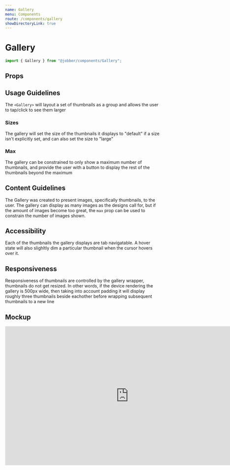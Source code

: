 ```yaml
---
name: Gallery
menu: Components
route: /components/gallery
showDirectoryLink: true
---
```



# Gallery

```ts
import { Gallery } from "@jobber/components/Gallery";
```

<Playground>
  <Gallery
    files={[
      {
        key: "abc",
        name: "myballisbigandroundIamrollingitontheground.png",
        type: "image/png",
        size: 213402324,
        progress: 1,
        src: "https://source.unsplash.com/250x250",
      },
      {
        key: "def",
        name: "iamanimage.png",
        type: "image/png",
        size: 124525234,
        progress: 1,
        src: "https://source.unsplash.com/250x250",
      },
      {
        key: "efg",
        name: "upanddown.png",
        type: "image/png",
        size: 233411234,
        progress: 1,
        src: "https://source.unsplash.com/250x250",
      },
      {
        key: "jkl",
        name: "kramer.png",
        type: "image/png",
        size: 233411234,
        progress: 1,
        src: "https://source.unsplash.com/250x250",
      },
      {
        key: "mno",
        name: "boston.png",
        type: "image/png",
        size: 233411234,
        progress: 1,
        src: "https://source.unsplash.com/250x250",
      },
      {
        key: "pqr",
        name: "pizzaisgood.png",
        type: "image/png",
        size: 233411234,
        progress: 1,
        src: "https://source.unsplash.com/250x250",
      },
      {
        key: "pQ=",
        name: "avatar.png",
        type: "image/png",
        size: 233411234,
        progress: 1,
        src: "https://source.unsplash.com/250x250",
      },
      {
        key: "fGr",
        name: "whatevenisthat.png",
        type: "image/png",
        size: 233411234,
        progress: 1,
        src: "https://source.unsplash.com/250x250",
      },
      {
        key: "AM=",
        name: "stairs.png",
        type: "image/png",
        size: 233411234,
        progress: 1,
        src: "https://source.unsplash.com/250x250",
      },
    ]}
  />
</Playground>

## Props

<Props of={Gallery} />

## Usage Guidelines

The `<Gallery>` will layout a set of thumbnails as a group and allows the user
to tap/click to see them larger

### Sizes

The gallery will set the size of the thumbnails it displays to "default" if a
size isn't explicitly set, and can also set the size to "large"

<Playground>
  <Gallery
    size="large"
    files={[
      {
        key: "abc",
        name: "myballisbigandroundIamrollingitontheground.png",
        type: "image/png",
        size: 213402324,
        progress: 1,
        src: "https://source.unsplash.com/250x250",
      },
      {
        key: "def",
        name: "iamanimage.png",
        type: "image/png",
        size: 124525234,
        progress: 1,
        src: "https://source.unsplash.com/250x250",
      },
      {
        key: "efg",
        name: "sample.pdf",
        type: "application/png",
        size: 233411234,
        progress: 1,
        src: "http://www.africau.edu/images/default/sample.pdf",
      },
      {
        key: "jkl",
        name: "kramer.png",
        type: "image/png",
        size: 233411234,
        progress: 1,
        src: "https://source.unsplash.com/250x250",
      },
      {
        key: "mno",
        name: "boston.png",
        type: "image/png",
        size: 233411234,
        progress: 1,
        src: "https://source.unsplash.com/250x250",
      },
    ]}
  />
</Playground>

### Max

The gallery can be constrained to only show a maximum number of thumbnails, and
provide the user with a button to display the rest of the thumbnails beyond the
maximum

<Playground>
  <Gallery
    max={2}
    files={[
      {
        key: "abc",
        name: "myballisbigandroundIamrollingitontheground.png",
        type: "image/png",
        size: 213402324,
        progress: 1,
        src: "https://source.unsplash.com/250x250",
      },
      {
        key: "def",
        name: "iamanimage.png",
        type: "image/png",
        size: 124525234,
        progress: 1,
        src: "https://source.unsplash.com/250x250",
      },
      {
        key: "efg",
        name: "upanddown.png",
        type: "image/png",
        size: 233411234,
        progress: 1,
        src: "https://source.unsplash.com/250x250",
      },
      {
        key: "jkl",
        name: "kramer.png",
        type: "image/png",
        size: 233411234,
        progress: 1,
        src: "https://source.unsplash.com/250x250",
      },
      {
        key: "mno",
        name: "boston.png",
        type: "image/png",
        size: 233411234,
        progress: 1,
        src: "https://source.unsplash.com/250x250",
      },
    ]}
  />
</Playground>

## Content Guidelines

The Gallery was created to present images, specifically thumbnails, to the user.
The gallery can display as many images as the designs call for, but if the
amount of images become too great, the `max` prop can be used to constrain the
number of images shown.

## Accessibility

Each of the thumbnails the gallery displays are tab navigatable. A hover state
will also slighltly dim a particular thumbnail when the cursor hovers over it.

## Responsiveness

Responsiveness of thumbnails are controlled by the gallery wrapper, thumbnails
do not get resized. In other words, if the device rendering the gallery is 500px
wide, then taking into account padding it will display roughly three thumbnails
beside eachother before wrapping subsequent thumbnails to a new line

## Mockup

<iframe
  style="border: 1px solid rgba(0, 0, 0, 0.1);"
  width="800"
  height="450"
  src="https://www.figma.com/file/b7LY6hVMwFOj5maidxPTMB/Design-System-Contribution-%5B-Thumbnail-%2B-Gallery-%5D?node-id=1420%3A19639"
  allowfullscreen
></iframe>
